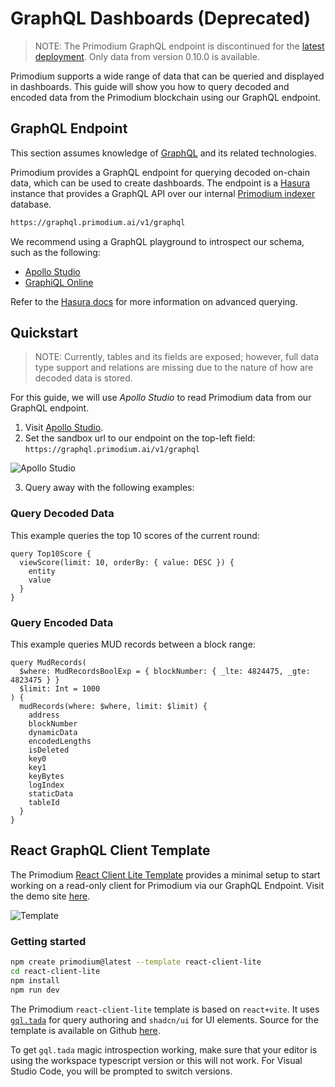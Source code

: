 # GraphQL Dashboards (Deprecated)

> NOTE: The Primodium GraphQL endpoint is discontinued for the
> [latest deployment](./latest.mdx). Only data from version 0.10.0 is available.

Primodium supports a wide range of data that can be queried and displayed in
dashboards. This guide will show you how to query decoded and encoded data from
the Primodium blockchain using our GraphQL endpoint.

## GraphQL Endpoint

This section assumes knowledge of [GraphQL](https://graphql.org/) and its
related technologies.

Primodium provides a GraphQL endpoint for querying decoded on-chain data, which
can be used to create dashboards. The endpoint is a [Hasura](https://hasura.io/)
instance that provides a GraphQL API over our internal
[Primodium indexer](../pages/indexer.mdx) database.

```bash copy
https://graphql.primodium.ai/v1/graphql
```

We recommend using a GraphQL playground to introspect our schema, such as the
following:

- [Apollo Studio](https://studio.apollographql.com/sandbox/explorer)
- [GraphiQL Online](https://lucasconstantino.github.io/graphiql-online/)

Refer to the
[Hasura docs](https://hasura.io/docs/latest/queries/postgres/index/) for more
information on advanced querying.

## Quickstart

> NOTE: Currently, tables and its fields are exposed; however, full data type
> support and relations are missing due to the nature of how are decoded data is
> stored.

For this guide, we will use _Apollo Studio_ to read Primodium data from our
GraphQL endpoint.

1. Visit [Apollo Studio](https://studio.apollographql.com/sandbox/explorer).
2. Set the sandbox url to our endpoint on the top-left field:
   `https://graphql.primodium.ai/v1/graphql`

![Apollo Studio](../public/tooling/graphql/apollo_studio.png)

3. Query away with the following examples:

### Query Decoded Data

This example queries the top 10 scores of the current round:

```gql showLineNumbers copy
query Top10Score {
  viewScore(limit: 10, orderBy: { value: DESC }) {
    entity
    value
  }
}
```

### Query Encoded Data

This example queries MUD records between a block range:

```gql showLineNumbers copy
query MudRecords(
  $where: MudRecordsBoolExp = { blockNumber: { _lte: 4824475, _gte: 4823475 } }
  $limit: Int = 1000
) {
  mudRecords(where: $where, limit: $limit) {
    address
    blockNumber
    dynamicData
    encodedLengths
    isDeleted
    key0
    key1
    keyBytes
    logIndex
    staticData
    tableId
  }
}
```

## React GraphQL Client Template

The Primodium
[React Client Lite Template](https://github.com/primodiumxyz/create-primodium)
provides a minimal setup to start working on a read-only client for Primodium
via our GraphQL Endpoint. Visit the demo site
[here](https://template-react-client-lite.vercel.app/).

![Template](../public/tooling/react-client-lite/template.svg)

### Getting started

```bash copy
npm create primodium@latest --template react-client-lite
cd react-client-lite
npm install
npm run dev
```

The Primodium `react-client-lite` template is based on `react+vite`. It uses
[`gql.tada`](https://gql-tada.0no.co/) for query authoring and `shadcn/ui` for
UI elements. Source for the template is available on Github
[here](https://github.com/primodiumxyz/create-primodium/tree/main/template-react-client-lite).

To get `gql.tada` magic introspection working, make sure that your editor is
using the workspace typescript version or this will not work. For Visual Studio
Code, you will be prompted to switch versions.
